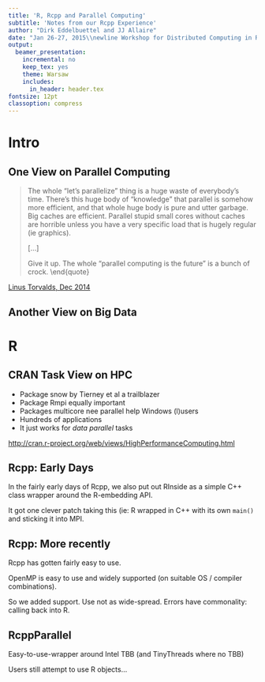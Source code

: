 ```yaml
---
title: 'R, Rcpp and Parallel Computing'
subtitle: 'Notes from our Rcpp Experience'
author: "Dirk Eddelbuettel and JJ Allaire"
date: "Jan 26-27, 2015\\newline Workshop for Distributed Computing in R"
output:
  beamer_presentation:
    incremental: no
    keep_tex: yes
    theme: Warsaw
    includes:
      in_header: header.tex
fontsize: 12pt
classoption: compress
---
```


# Intro

## One View on Parallel Computing

> The whole "let's parallelize" thing is a huge waste of everybody's
> time. There's this huge body of "knowledge" that parallel is somehow more
> efficient, and that whole huge body is pure and utter garbage. Big caches
> are efficient. Parallel stupid small cores without caches are horrible
> unless you have a very specific load that is hugely regular (ie graphics). 
>
> [...]
>
> Give it up. The whole "parallel computing is the future" is a bunch of crock.
\end{quote}

[Linus Torvalds, Dec 2014](http://www.realworldtech.com/forum/?threadid=146066&curpostid=146227)


## Another View on Big Data

\begin{figure}
\begin{center}
\includegraphics[width=\textwidth,height=0.8\textheight,keepaspectratio]{images/big-data-big-machine-tweet.png}
\end{center}
\end{figure}

# R

## CRAN Task View on HPC

\framesubtitle{Lots of existing work to draw from}

- Package snow by Tierney et al a trailblazer
- Package Rmpi equally important
- Packages multicore nee parallel help Windows (l)users
- Hundreds of applications
- It just works for _data parallel_ tasks

<http://cran.r-project.org/web/views/HighPerformanceComputing.html>

## Rcpp: Early Days

In the fairly early days of Rcpp, we also put out RInside as a simple C++
class wrapper around the R-embedding API.

It got one clever patch taking this (ie: R wrapped in C++ with its own
`main()` and sticking it into MPI. 

## Rcpp: More recently

Rcpp has gotten fairly easy to use.  

OpenMP is easy to use and widely
supported (on suitable OS / compiler combinations).

So we added support.  Use not as wide-spread. Errors have commonality:
calling back into R.


## RcppParallel

Easy-to-use-wrapper around Intel TBB (and TinyThreads where no TBB)

Users still attempt to use R objects...

